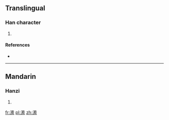 ==Translingual==

===Han character===
{{Han char|rn=85|rad=水|as=12|sn=15|four=39193|canj=EFQF}}

# {{defn|Han|sort=水12}}

====References====
* {{Han ref|kx=0650.100|dkj=18268|dj=1060.120|hdz=31747.070|uh=6F6B|ud=28523|bh=E655|bd=58965}}

----

==Mandarin==

===Hanzi===
{{cmn-hanzi|pin=[[wān]] ([[wan1]])|wg=wan<sup>1</sup>}}

# {{defn|lang=cmn|sort=水12}}

[[fr:潫]]
[[pl:潫]]
[[zh:潫]]